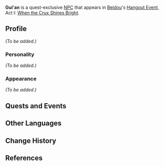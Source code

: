 {{Meta
<!-- REMOVE THIS TEMPLATE AFTER ADDING MISSING INFO -->
|missing_NPC_profile  = yes
}}
{{Character Infobox
|type             = Quest NPC
|image            = NPC Gui'an.png
|realname         = 
|region           = Liyue
|affiliation      = Millelith
|title            = Millelith
|voiceEN          = [[imdb:nm11170792|Patrick Mealey]]<ref name="Patrick Mealey">Patrick Mealey: [https://www.patrickmealeyvo.com/ EN VA's Website]</ref>
|voiceCN          = 
|voiceJP          = 
}}
'''Gui'an''' is a quest-exclusive [[NPC]] that appears in [[Beidou]]'s [[Hangout Event]], Act I: [[When the Crux Shines Bright]].

==Profile==
<!--detailed story/lore information goes here-->
''(To be added.)''

===Personality===
''(To be added.)''

===Appearance===
''(To be added.)''

==Quests and Events==
{{Quests and Events}}

==Other Languages==
{{Other Languages
|default_hidden = 1
|en      = Gui'an
|zhs     = 贵安
|zhs_rm  = Guì'ān
|zht     = 貴安
|zht_rm  = Guì'ān
|ja      = 貴安
|ja_rm   = Kian{{Assumed}}
|ko      = 귀안
|ko_rm   = Gwian
|es      = Gui'an
|fr      = Gui'an
|ru      = Гуй Ань
|th      = Gui'an
|vi      = Gui'an
|de      = Gui’an
|id      = Gui'an
|pt      = Gui'an
|tr      = Gui'an
|it      = Gui'an
}}

==Change History==
{{Change History|2.3}}

==References==
{{Reflist}}